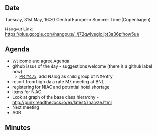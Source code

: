 ==Date==

Tuesday, 31st May, 16:30 Central European Summer Time (Copenhagen)

Hangout Link: https://plus.google.com/hangouts/_/j72qwlvegiojjpt3a36pfhow5ua

==Agenda==

* Welcome and agree Agenda
* github issue of the day - suggestions welcome (there is a github label now)
** [https://github.com/nexusformat/definitions/pull/475 PR #475]: add NXlog as child group of NXentry
* report from high data rate MX meeting at BNL
* registering for NIAC and potential hotel shortage
* items for NIAC
* Look at graph of the base class hierarchy - http://punx.readthedocs.io/en/latest/analyze.html
* Next meeting
* AOB

==Minutes==